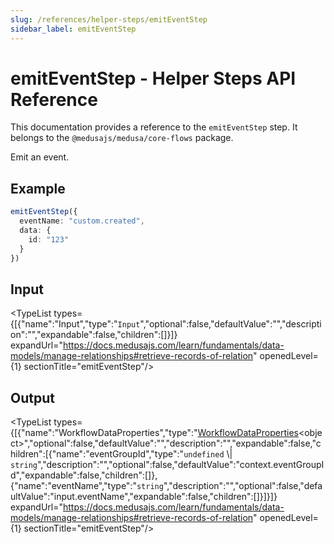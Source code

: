 ```yaml
---
slug: /references/helper-steps/emitEventStep
sidebar_label: emitEventStep
---
```



# emitEventStep - Helper Steps API Reference

This documentation provides a reference to the `emitEventStep` step. It belongs to the `@medusajs/medusa/core-flows` package.

Emit an event.

## Example

```ts
emitEventStep({
  eventName: "custom.created",
  data: {
    id: "123"
  }
})
```

## Input

<TypeList types={[{"name":"Input","type":"`Input`","optional":false,"defaultValue":"","description":"","expandable":false,"children":[]}]} expandUrl="https://docs.medusajs.com/learn/fundamentals/data-models/manage-relationships#retrieve-records-of-relation" openedLevel={1} sectionTitle="emitEventStep"/>

## Output

<TypeList types={[{"name":"WorkflowDataProperties","type":"[WorkflowDataProperties](../../../workflows/types/workflows.WorkflowDataProperties/page.mdx)&#60;object&#62;","optional":false,"defaultValue":"","description":"","expandable":false,"children":[{"name":"eventGroupId","type":"`undefined` \\| `string`","description":"","optional":false,"defaultValue":"context.eventGroupId","expandable":false,"children":[]},{"name":"eventName","type":"`string`","description":"","optional":false,"defaultValue":"input.eventName","expandable":false,"children":[]}]}]} expandUrl="https://docs.medusajs.com/learn/fundamentals/data-models/manage-relationships#retrieve-records-of-relation" openedLevel={1} sectionTitle="emitEventStep"/>
